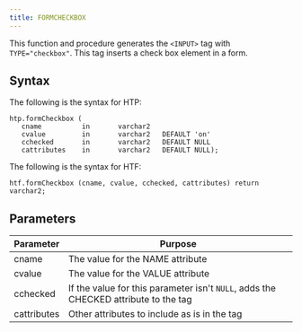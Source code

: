 ```yaml
---
title: FORMCHECKBOX
---
```


This function and procedure generates the `<INPUT>` tag with `TYPE="checkbox"`. This tag inserts a check box element in a form. 

## Syntax

The following is the syntax for HTP:

```
htp.formCheckbox (
   cname          in       varchar2
   cvalue         in       varchar2   DEFAULT 'on'
   cchecked       in       varchar2   DEFAULT NULL
   cattributes    in       varchar2   DEFAULT NULL);
```

The following is the syntax for HTF:

```
htf.formCheckbox (cname, cvalue, cchecked, cattributes) return varchar2;
```

## Parameters

| Parameter | Purpose  |
| --------- | -------- |
| cname | The value for the NAME attribute |
| cvalue | The value for the VALUE attribute |
| cchecked | If the value for this parameter isn't `NULL`, adds the CHECKED attribute to the tag |
| cattributes | Other attributes to include as is in the tag |

